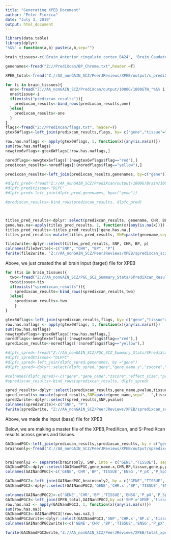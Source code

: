 ---
title: "Generating XPEB_Document"
author: "Peter Fiorica"
date: "July 3, 2019"
output: html_document
---


```{r}
library(data.table)
library(dplyr)
"%&%" = function(a,b) paste(a,b,sep="")

brain_tissues<-c('Brain_Anterior_cingulate_cortex_BA24', 'Brain_Caudate_basal_ganglia', 'Brain_Cerebellar_Hemisphere', 'Brain_Cerebellum', 'Brain_Cortex','Brain_Frontal_Cortex_BA9', 'Brain_Hippocampus', 'Brain_Hypothalamus', 'Brain_Nucleus_accumbens_basal_ganglia', 'Brain_Putamen_basal_ganglia')

genenames<-fread("Z://PrediXcan/BP_Chrome.txt",header =T)

XPEB_total<-fread("Z://AA_nonGAIN_SCZ/PeerJReviews/XPEB/output/s_prediXcan_scz_fullresults.txt", header =T)

for (i in brain_tissues){
  one<-fread("Z://AA_nonGAIN_SCZ/PrediXcan/output/1000G/1000GTW_"%&% i %&%"_0.5.db_association.txt", header = T)
  one$tissue<-i
  if(exists("predixcan_results")){
    predixcan_results<-bind_rows(predixcan_results,one)
  }else{
    predixcan_results<-one
  }
}
flags<-fread("Z://PrediXcan/flags.txt", header=T)
gtex6Wflags<-left_join(predixcan_results,flags, by= c("gene","tissue"="model"))

row.has.naflags <- apply(gtex6Wflags, 1, function(x){any(is.na(x))})
sum(row.has.naflags)
newgtex6vflags<-gtex6Wflags[!row.has.naflags,]

noredflags<-newgtex6vflags[!(newgtex6vflags$flag=="red"),]
predixcan_results<-noredflags[!(noredflags$flag=="yellow"),]

predixcan_results<-left_join(predixcan_results,genenames, by=c("gene"))

#dlpfc_pred<-fread("Z://AA_nonGAIN_SCZ/PrediXcan/output/1000G/Brain/1000G_association.txt", header =T)
#dlpfc_pred$tissue<-"DLPC"
#dlpfc_pred<-left_join(dlpfc_pred,genenames, by=c("gene"))

#predixcan_results<-bind_rows(predixcan_results, dlpfc_pred)



titles_pred_results<-dplyr::select(predixcan_results, genename, CHR, BP, p, tissue)
gene.has.na<-apply(titles_pred_results, 1, function(x){any(is.na(x))})
titles_pred_results<-titles_pred_results[!gene.has.na,]
titles_pred_results<-mutate(titles_pred_results, SNP=paste(genename,sep = "---",tissue)) #This is the file that is used for combined Brain XPEB

file2write<-dplyr::select(titles_pred_results, SNP, CHR, BP, p)
colnames(file2write)<-c("SNP", "CHR", "BP", "P")
fwrite(file2write, "Z://AA_nonGAIN_SCZ/PeerJReviews/XPEB/spredixcan_scz_prep/target_braincombined.txt", col.names = T, quote =F, row.names = F, sep = " ")
```
Above, we just created the all brain input (target) file for XPEB


```{r}
for (tis in brain_tissues){
  two<-fread("Z://AA_nonGAIN_SCZ/PGC_SCZ_Summary_Stats/SPrediXcan_Results/TW_" %&% tis %&%"_S-PrediXcan_Results_SCZ.txt", header = T)
  two$tissue<-tis
  if(exists("spredixcan_results")){
    spredixcan_results<-bind_rows(spredixcan_results,two)
  }else{
    spredixcan_results<-two
    }
}

gtex6Wflags<-left_join(spredixcan_results,flags, by= c("gene","tissue"="model"))
row.has.naflags <- apply(gtex6Wflags, 1, function(x){any(is.na(x))})
sum(row.has.naflags)
newgtex6vflags<-gtex6Wflags[!row.has.naflags,]
noredflags<-newgtex6vflags[!(newgtex6vflags$flag=="red"),]
spredixcan_results<-noredflags[!(noredflags$flag=="yellow"),]

#dlpfc_spred<-fread("Z://AA_nonGAIN_SCZ/PGC_SCZ_Summary_Stats/SPrediXcan_Results/DLPFC_sPrediXcan_Results_SCZ.txt", header =T)
#dlpfc_spred$tissue<-"DLPFC"
#dlpfc_spred<-left_join(dlpfc_spred,genenames, by ="gene")
#dlpfc_spred<-dplyr::select(dlpfc_spred,"gene","gene_name.y","zscore","effect_size","pvalue","var_g", "pred_perf_r2", "pred_perf_pval","pred_perf_qval","n_snps_used", "n_snps_in_cov","n_snps_in_model", "tissue")

#colnames(dlpfc_spred)<-c("gene","gene_name","zscore","effect_size","pvalue","var_g", "pred_perf_r2", "pred_perf_pval","pred_perf_qval","n_snps_used", "n_snps_in_cov","n_snps_in_model", "tissue")
#spredixcan_results<-bind_rows(spredixcan_results, dlpfc_spred)

spred_results<-dplyr::select(spredixcan_results,gene_name,pvalue,tissue)
spred_results<-mutate(spred_results,SNP=paste(gene_name,sep="---",tissue))
spred2write<-dplyr::select(spred_results,SNP,pvalue)
colnames(spred2write)<-c("SNP", "P")
fwrite(spred2write, "Z://AA_nonGAIN_SCZ/PeerJReviews/XPEB/spredixcan_scz_prep/base_braincombined.txt", col.names = T, quote =F, row.names = F, sep = " ")

```
Above, we made the input (base) file for XPEB

Below, we are making a master file of the XPEB,PrediXcan, and S-PrediXcan results across genes and tissues.
```{r}
GAINandPGC<-left_join(predixcan_results,spredixcan_results, by = c("gene", "tissue"))
brainsonly<-fread("Z://AA_nonGAIN_SCZ/PeerJReviews/XPEB/output/spredixcan_xpeb_output/braincombined_scz_xpeb_results.txt", header =T)


brainsonly2 <- separate(brainsonly, SNP, into = c("GENE","TISSUE"), sep = "---")
GAINandPGC<-dplyr::select(GAINandPGC,gene_name.x,CHR,BP,tissue,gene,p,pvalue,t,zscore,beta,effect_size)
colnames(GAINandPGC)<-c('GENE','CHR','BP','TISSUE','ENSG','P_pX','P_SpX','T_pX','Z_SpX','BETA_pX','BETA_SpX')

GAINandPGC2<-left_join(GAINandPGC,brainsonly2, by = c("GENE","TISSUE", "BP"))
GAINandPGC2<-dplyr::select(GAINandPGC2,'GENE','CHR.x','BP','TISSUE','ENSG','P_pX','P_SpX','T_pX','Z_SpX','BETA_pX','BETA_SpX','LOCFDR')

colnames(GAINandPGC2)<-c('GENE','CHR','BP','TISSUE','ENSG','P_pX','P_SpX','T_pX','Z_SpX','BETA_pX','BETA_SpX','LOCFDR_all')
GAINandPGC3<-left_join(XPEB_total,GAINandPGC2,by =c('SNP'='GENE','tissue'='TISSUE'))
row.has.na3 <- apply(GAINandPGC3, 1, function(x){any(is.na(x))})
sum(row.has.na3)
GAINandPGC3<-GAINandPGC3[!row.has.na3,]
GAINandPGC2write<-dplyr::select(GAINandPGC3,'SNP','CHR.x','BP.x','tissue','ENSG','P_pX','P_SpX','T_pX','Z_SpX','BETA_pX','BETA_SpX','LOCFDR_all','LOCFDR')
colnames(GAINandPGC2write)<-c('GENE','CHR','BP','TISSUE','ENSG','P_pX','P_SpX','T_pX','Z_SpX','BETA_pX','BETA_SpX','LOCFDR_all', 'LOCFDR_indep')

fwrite(GAINandPGC2write,"Z://AA_nonGAIN_SCZ/PeerJReviews/XPEB/total_xpeb_table.txt", col.names=T, row.names=F, quote =F, sep ="\t")
```